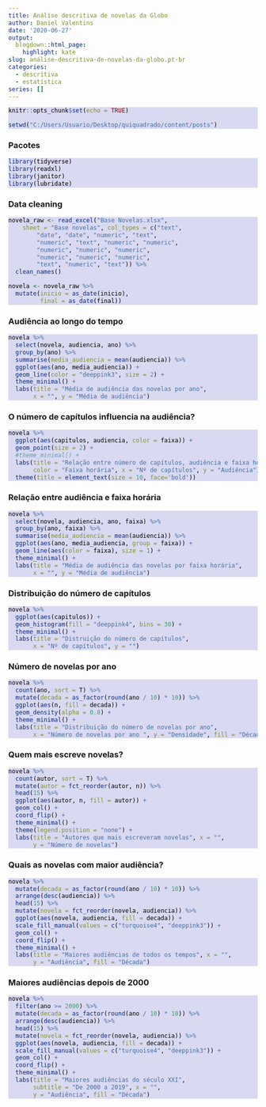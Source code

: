 ```yaml
---
title: Análise descritiva de novelas da Globo
author: Daniel Valentins
date: '2020-06-27'
output: 
  blogdown::html_page:
    highlight: kate
slug: análise-descritiva-de-novelas-da-globo.pt-br
categories:
  - descritiva
  - estatística
series: []
---
```


<style>
  pre.r { 
    color:#000000;
    background-color:#d9d9f2;
  }
</style>

```r
knitr::opts_chunk$set(echo = TRUE)

setwd("C:/Users/Usuario/Desktop/quiquadrado/content/posts")
```

### Pacotes
```r
library(tidyverse)
library(readxl)
library(janitor)
library(lubridate)
```
 
### Data cleaning
```r
novela_raw <- read_excel("Base Novelas.xlsx", 
    sheet = "Base novelas", col_types = c("text", 
        "date", "date", "numeric", "text", 
        "numeric", "text", "numeric", "numeric", 
        "numeric", "numeric", "numeric", 
        "numeric", "numeric", "numeric", 
        "text", "numeric", "text")) %>%
  clean_names()

novela <- novela_raw %>%
  mutate(inicio = as_date(inicio),
         final = as_date(final))
```

### Audiência ao longo do tempo
```r
novela %>%
  select(novela, audiencia, ano) %>%
  group_by(ano) %>%
  summarise(media_audiencia = mean(audiencia)) %>%
  ggplot(aes(ano, media_audiencia)) +
  geom_line(color = "deeppink3", size = 2) +
  theme_minimal() +
  labs(title = "Média de audiência das novelas por ano",
       x = "", y = "Média de audiência")
```

### O número de capítulos influencia na audiência?
```r
novela %>%
  ggplot(aes(capitulos, audiencia, color = faixa)) +
  geom_point(size = 2) +
  #theme_minimal() +
  labs(title = "Relação entre número de capítulos, audiência e faixa horária",
       color = "Faixa horária", x = "Nº de capítulos", y = "Audiência") +
  theme(title = element_text(size = 10, face='bold'))
```

### Relação entre audiência e faixa horária
```r
novela %>%
  select(novela, audiencia, ano, faixa) %>%
  group_by(ano, faixa) %>%
  summarise(media_audiencia = mean(audiencia)) %>%
  ggplot(aes(ano, media_audiencia, group = faixa)) +
  geom_line(aes(color = faixa), size = 1) +
  theme_minimal() +
  labs(title = "Média de audiência das novelas por faixa horária",
       x = "", y = "Média de audiência")
```

### Distribuição do número de capítulos
```r
novela %>%
  ggplot(aes(capitulos)) +
  geom_histogram(fill = "deeppink4", bins = 30) +
  theme_minimal() +
  labs(title = "Distruição do número de capítulos",
       x = "Nº de capítulos", y = "")
```

### Número de novelas por ano
```r
novela %>%
  count(ano, sort = T) %>%
  mutate(decada = as_factor(round(ano / 10) * 10)) %>%
  ggplot(aes(n, fill = decada)) +
  geom_density(alpha = 0.8) +
  theme_minimal() +
  labs(title = "Distribuição do número de novelas por ano", 
       x = "Número de novelas por ano ", y = "Densidade", fill = "Década")
```

### Quem mais escreve novelas?
```r
novela %>% 
  count(autor, sort = T) %>%
  mutate(autor = fct_reorder(autor, n)) %>%
  head(15) %>%
  ggplot(aes(autor, n, fill = autor)) +
  geom_col() +
  coord_flip() +
  theme_minimal() +
  theme(legend.position = "none") +
  labs(title = "Autores que mais escreveram novelas", x = "",
       y = "Número de novelas")
```

### Quais as novelas com maior audiência?
```r
novela %>%
  mutate(decada = as_factor(round(ano / 10) * 10)) %>%
  arrange(desc(audiencia)) %>%
  head(15) %>%
  mutate(novela = fct_reorder(novela, audiencia)) %>%
  ggplot(aes(novela, audiencia, fill = decada)) +
  scale_fill_manual(values = c("turquoise4", "deeppink3")) +
  geom_col() +
  coord_flip() +
  theme_minimal() +
  labs(title = "Maiores audiências de todos os tempos", x = "",
       y = "Audiência", fill = "Década")
```

### Maiores audiências depois de 2000
```r
novela %>%
  filter(ano >= 2000) %>%
  mutate(decada = as_factor(round(ano / 10) * 10)) %>%
  arrange(desc(audiencia)) %>%
  head(15) %>%
  mutate(novela = fct_reorder(novela, audiencia)) %>%
  ggplot(aes(novela, audiencia, fill = decada)) +
  scale_fill_manual(values = c("turquoise4", "deeppink3")) +
  geom_col() +
  coord_flip() +
  theme_minimal() +
  labs(title = "Maiores audiências do século XXI",
       subtitle = "De 2000 a 2019", x = "",
       y = "Audiência", fill = "Década")
```

